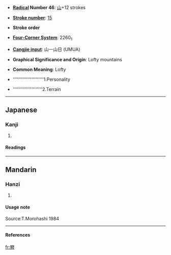 * '''[[Wiktionary:Chinese radical index| Radical]] Number 46''': [[Wiktionary:Chinese radical index 山|山]]+12 strokes

* '''[[Wiktionary:Chinese total strokes index|Stroke number]]''': [[Wiktionary:Chinese total strokes index 15|15]]

* '''Stroke order'''

* '''[[Wiktionary:Chinese four corner index|Four-Corner System]]''': 2260<sub>1</sub>

* '''[[Wiktionary:Chinese Cangjie index|Cangjie input]]''': 山一山日 (UMUA)

* '''Graphical Significance and Origin''': Lofty mountains

* '''Common Meaning''': Lofty

*'''''''''''''''''''''''1.Personality

* ''''''''''''''''''''''2.Terrain
----
==Japanese==
===Kanji===
{{ja-kanji|grade=|rs=}}
# {{defn|Japanese}} 
====Readings====
{{ja-readings|on=[[しん]] (shin), [[せん]] (sen), [[ぜん]] (zen), [[じん]] (jin)|kun=}}
----
==Mandarin==
===Hanzi===
{{cmn-hanzi|pin=[[qín]] (qin2);jīn (jin1); yan(yan2)|wg=ch'in2,chin1,ian2}}
# {{defn|Mandarin}}

====Usage note====
Source:T.Morohashi 1984
----
====References====
{{Han ref|kx=0320.010|dkj=08481|dj=0620.080|hdz=10797.080|uh=5D9C|ud=23964|bh=E56A|bd=58730}}

[[fr:嶜]]